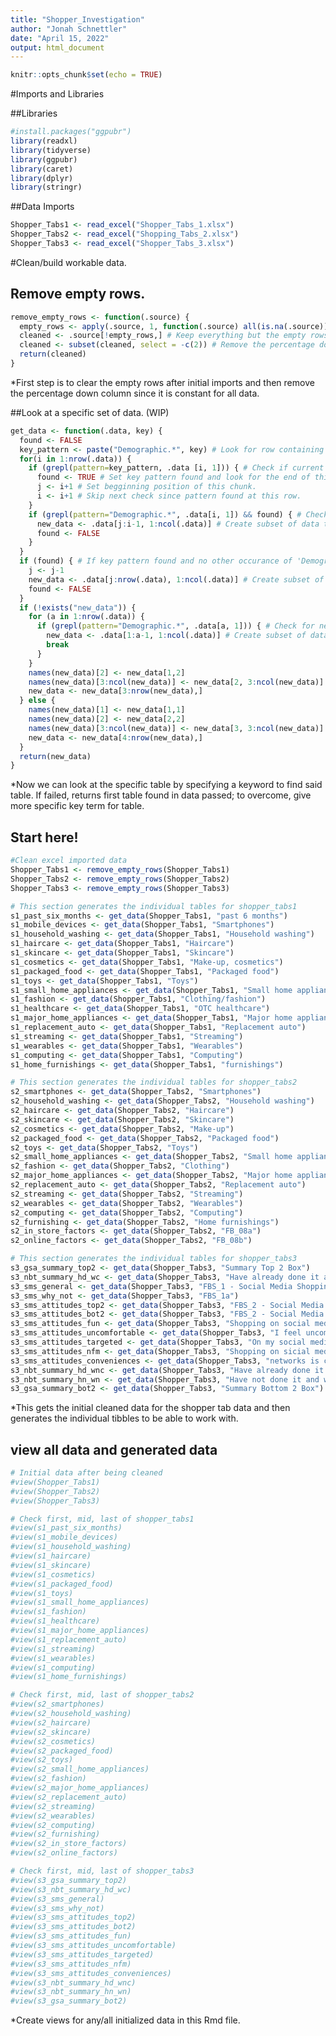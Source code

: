 ---
title: "Shopper_Investigation"
author: "Jonah Schnettler"
date: "April 15, 2022"
output: html_document
---

```{r setup, include=FALSE}
knitr::opts_chunk$set(echo = TRUE)
```

#Imports and Libraries

##Libraries
```{r libraries}
#install.packages("ggpubr")
library(readxl)
library(tidyverse)
library(ggpubr)
library(caret)
library(dplyr)
library(stringr)
```

##Data Imports
```{r import, include=FALSE}
Shopper_Tabs1 <- read_excel("Shopper_Tabs_1.xlsx")
Shopper_Tabs2 <- read_excel("Shopping_Tabs_2.xlsx")
Shopper_Tabs3 <- read_excel("Shopper_Tabs_3.xlsx")
```

#Clean/build workable data.

## Remove empty rows.
```{r remove_empty_rows}
remove_empty_rows <- function(.source) {
  empty_rows <- apply(.source, 1, function(.source) all(is.na(.source))) # Check each row for any rows that contain only na's.
  cleaned <- .source[!empty_rows,] # Keep everything but the empty rows.
  cleaned <- subset(cleaned, select = -c(2)) # Remove the percentage down column.
  return(cleaned)
}
```
*First step is to clear the empty rows after initial imports and then remove the percentage down column since it is constant for all data.

##Look at a specific set of data. (WIP)
```{r get_data}
get_data <- function(.data, key) {
  found <- FALSE
  key_pattern <- paste("Demographic.*", key) # Look for row containing 'Demographic' followed by the key string we are looking for
  for(i in 1:nrow(.data)) { 
    if (grepl(pattern=key_pattern, .data [i, 1])) { # Check if current row has key_pattern matched.
      found <- TRUE # Set key pattern found and look for the end of this chunk.
      j <- i+1 # Set begginning position of this chunk.
      i <- i+1 # Skip next check since pattern found at this row.
    }
    if (grepl(pattern="Demographic.*", .data[i, 1]) && found) { # Check for next occurance of 'Demographic'
      new_data <- .data[j:i-1, 1:ncol(.data)] # Create subset of data that only contains a single table from the original excel.
      found <- FALSE
    }
  }
  if (found) { # If key pattern found and no other occurance of 'Demographic' set i to end of .data
    j <- j-1
    new_data <- .data[j:nrow(.data), 1:ncol(.data)] # Create subset of data that only contains a single table from the original excel.
    found <- FALSE
  } 
  if (!exists("new_data")) {
    for (a in 1:nrow(.data)) {
      if (grepl(pattern="Demographic.*", .data[a, 1])) { # Check for next occurance of 'Demographic'
        new_data <- .data[1:a-1, 1:ncol(.data)] # Create subset of data that only contains a single table from the original excel.
        break
      }
    }
    names(new_data)[2] <- new_data[1,2]
    names(new_data)[3:ncol(new_data)] <- new_data[2, 3:ncol(new_data)]
    new_data <- new_data[3:nrow(new_data),]
  } else {
    names(new_data)[1] <- new_data[1,1]
    names(new_data)[2] <- new_data[2,2]
    names(new_data)[3:ncol(new_data)] <- new_data[3, 3:ncol(new_data)]
    new_data <- new_data[4:nrow(new_data),]
  }
  return(new_data)
}
```
*Now we can look at the specific table by specifying a keyword to find said table. If failed, returns first table found in data passed; to overcome, give more specific key term for table.

## Start here!
```{r initialize data}
#Clean excel imported data
Shopper_Tabs1 <- remove_empty_rows(Shopper_Tabs1)
Shopper_Tabs2 <- remove_empty_rows(Shopper_Tabs2)
Shopper_Tabs3 <- remove_empty_rows(Shopper_Tabs3)

# This section generates the individual tables for shopper_tabs1
s1_past_six_months <- get_data(Shopper_Tabs1, "past 6 months")
s1_mobile_devices <- get_data(Shopper_Tabs1, "Smartphones")
s1_household_washing <- get_data(Shopper_Tabs1, "Household washing")
s1_haircare <- get_data(Shopper_Tabs1, "Haircare")
s1_skincare <- get_data(Shopper_Tabs1, "Skincare")
s1_cosmetics <- get_data(Shopper_Tabs1, "Make-up, cosmetics")
s1_packaged_food <- get_data(Shopper_Tabs1, "Packaged food")
s1_toys <- get_data(Shopper_Tabs1, "Toys")
s1_small_home_appliances <- get_data(Shopper_Tabs1, "Small home appliances")
s1_fashion <- get_data(Shopper_Tabs1, "Clothing/fashion")
s1_healthcare <- get_data(Shopper_Tabs1, "OTC healthcare")
s1_major_home_appliances <- get_data(Shopper_Tabs1, "Major home appliances")
s1_replacement_auto <- get_data(Shopper_Tabs1, "Replacement auto")
s1_streaming <- get_data(Shopper_Tabs1, "Streaming")
s1_wearables <- get_data(Shopper_Tabs1, "Wearables")
s1_computing <- get_data(Shopper_Tabs1, "Computing")
s1_home_furnishings <- get_data(Shopper_Tabs1, "furnishings")

# This section generates the individual tables for shopper_tabs2
s2_smartphones <- get_data(Shopper_Tabs2, "Smartphones")
s2_household_washing <- get_data(Shopper_Tabs2, "Household washing")
s2_haircare <- get_data(Shopper_Tabs2, "Haircare")
s2_skincare <- get_data(Shopper_Tabs2, "Skincare")
s2_cosmetics <- get_data(Shopper_Tabs2, "Make-up")
s2_packaged_food <- get_data(Shopper_Tabs2, "Packaged food")
s2_toys <- get_data(Shopper_Tabs2, "Toys")
s2_small_home_appliances <- get_data(Shopper_Tabs2, "Small home appliances")
s2_fashion <- get_data(Shopper_Tabs2, "Clothing")
s2_major_home_appliances <- get_data(Shopper_Tabs2, "Major home appliances")
s2_replacement_auto <- get_data(Shopper_Tabs2, "Replacement auto")
s2_streaming <- get_data(Shopper_Tabs2, "Streaming")
s2_wearables <- get_data(Shopper_Tabs2, "Wearables")
s2_computing <- get_data(Shopper_Tabs2, "Computing")
s2_furnishing <- get_data(Shopper_Tabs2, "Home furnishings")
s2_in_store_factors <- get_data(Shopper_Tabs2, "FB_08a")
s2_online_factors <- get_data(Shopper_Tabs2, "FB_08b")

# This section generates the individual tables for shopper_tabs3
s3_gsa_summary_top2 <- get_data(Shopper_Tabs3, "Summary Top 2 Box")
s3_nbt_summary_hd_wc <- get_data(Shopper_Tabs3, "Have already done it and will likely continue")
s3_sms_general <- get_data(Shopper_Tabs3, "FBS_1 - Social Media Shopping")
s3_sms_why_not <- get_data(Shopper_Tabs3, "FBS_1a")
s3_sms_attitudes_top2 <- get_data(Shopper_Tabs3, "FBS_2 - Social Media Shopping.*Top 2 Box")
s3_sms_attitudes_bot2 <- get_data(Shopper_Tabs3, "FBS_2 - Social Media Shopping.*Bottom 2 Box")
s3_sms_attitudes_fun <- get_data(Shopper_Tabs3, "Shopping on social media networks is fun")
s3_sms_attitudes_uncomfortable <- get_data(Shopper_Tabs3, "I feel uncomfortable with the current amount of advertising I see on social media networks")
s3_sms_attitudes_targeted <- get_data(Shopper_Tabs3, "On my social media networks I get targeted with the best products for me")
s3_sms_attitudes_nfm <- get_data(Shopper_Tabs3, "Shopping on sicial media networks is not for someone like me")
s3_sms_attitudes_conveniences <- get_data(Shopper_Tabs3, "networks is convenient")
s3_nbt_summary_hd_wnc <- get_data(Shopper_Tabs3, "Have already done it and will not likely continue")
s3_nbt_summary_hn_wn <- get_data(Shopper_Tabs3, "Have not done it and will not")
s3_gsa_summary_bot2 <- get_data(Shopper_Tabs3, "Summary Bottom 2 Box")
```
*This gets the initial cleaned data for the shopper tab data and then generates the individual tibbles to be able to work with.

## view all data and generated data
```{r testing}

# Initial data after being cleaned
#view(Shopper_Tabs1)
#view(Shopper_Tabs2)
#view(Shopper_Tabs3)

# Check first, mid, last of shopper_tabs1
#view(s1_past_six_months)
#view(s1_mobile_devices)
#view(s1_household_washing)
#view(s1_haircare)
#view(s1_skincare)
#view(s1_cosmetics)
#view(s1_packaged_food)
#view(s1_toys)
#view(s1_small_home_appliances)
#view(s1_fashion)
#view(s1_healthcare)
#view(s1_major_home_appliances)
#view(s1_replacement_auto)
#view(s1_streaming)
#view(s1_wearables)
#view(s1_computing)
#view(s1_home_furnishings)

# Check first, mid, last of shopper_tabs2
#view(s2_smartphones)
#view(s2_household_washing)
#view(s2_haircare)
#view(s2_skincare)
#view(s2_cosmetics)
#view(s2_packaged_food)
#view(s2_toys)
#view(s2_small_home_appliances)
#view(s2_fashion)
#view(s2_major_home_appliances)
#view(s2_replacement_auto)
#view(s2_streaming)
#view(s2_wearables)
#view(s2_computing)
#view(s2_furnishing)
#view(s2_in_store_factors)
#view(s2_online_factors)

# Check first, mid, last of shopper_tabs3
#view(s3_gsa_summary_top2)
#view(s3_nbt_summary_hd_wc)
#view(s3_sms_general)
#view(s3_sms_why_not)
#view(s3_sms_attitudes_top2)
#view(s3_sms_attitudes_bot2)
#view(s3_sms_attitudes_fun)
#view(s3_sms_attitudes_uncomfortable)
#view(s3_sms_attitudes_targeted)
#view(s3_sms_attitudes_nfm)
#view(s3_sms_attitudes_conveniences)
#view(s3_nbt_summary_hd_wnc)
#view(s3_nbt_summary_hn_wn)
#view(s3_gsa_summary_bot2)

```
*Create views for any/all initialized data in this Rmd file.











